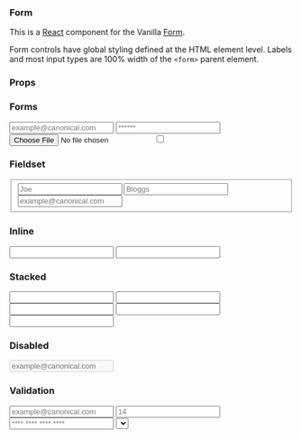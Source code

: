 
<Meta title="Form" component={Form} decorators={[withKnobs]} />

### Form

This is a [React](https://reactjs.org/) component for the Vanilla [Form](https://docs.vanillaframework.io/base/forms).

Form controls have global styling defined at the HTML element level. Labels and most input types are 100% width of the `<form>` parent element.

### Props

<Props of={Form} />

### Forms

<Preview>
  <Story name="Default">
    <Form>
      <Input
        type="text"
        id="exampleInputEmail12"
        placeholder="example@canonical.com"
        label="Email address"
      />
      <Input
        type="password"
        id="exampleInputPassword12"
        placeholder="******"
        label="Password"
      />
      <Input type="file" id="exampleInputFile2" label="File input" />
      <Input
        type="checkbox"
        id="CheckMe2"
        label="I agree to receive information about Canonical’s products and services."
      />
    </Form>
  </Story>
</Preview>

### Fieldset

<Preview>
  <Story name="Fieldset">
    <Form>
      <fieldset>
        <Input
          placeholder="Joe"
          id="list-input-12"
          type="text"
          label="First name"
        />
        <Input
          placeholder="Bloggs"
          id="list-input-22"
          type="text"
          label="Last name"
        />
        <Input
          placeholder="example@canonical.com"
          id="list-input-32"
          type="text"
          label="Email address"
        />
      </fieldset>
    </Form>
  </Story>
</Preview>

### Inline

<Preview>
  <Story name="Inline">
    <Form inline>
      <Input
        type="text"
        id="username-inline2"
        className="p-form__control"
        label="Username"
        help="30 characters or fewer."
      />
      <Input
        type="text"
        id="address-inline22"
        aria-invalid="true"
        aria-describedby="input-error-message-inline"
        label="Email address"
        error="Please enter a valid email address."
      />
    </Form>
  </Story>
</Preview>

### Stacked

<Preview>
  <Story name="Stacked">
    <Form stacked>
      <Input type="text" id="full-name-stacked2" label="Full name" stacked />
      <Input
        type="text"
        id="username-stacked2"
        label="Username"
        stacked
        help="30 characters or fewer."
      />
      <Input
        type="text"
        id="username-stacked-error2"
        label="Email address"
        stacked
        error="This field is required"
      />
      <Input
        type="text"
        id="address-optional-stacked2"
        label="Address line 1"
        stacked
      />
      <Input
        type="text"
        id="address-optional-stacked3"
        label="Address line 2"
        stacked
      />
    </Form>
  </Story>
</Preview>

### Disabled

<Preview>
  <Story name="Disabled">
    <Form>
      <Input
        label="Email address"
        type="text"
        id="disabled-input2"
        placeholder="example@canonical.com"
        disabled="disabled"
      />
    </Form>
  </Story>
</Preview>

### Validation

<Preview>
  <Story name="Validation">
    <Form>
      <Input
        type="text"
        id="exampleTextInputError2"
        placeholder="example@canonical.com"
        label="Email address"
        error="This field is required."
      />
      <Input
        type="text"
        id="exampleTextInputCaution2"
        placeholder="14"
        label="Mail configuration ID"
        caution="No validation is performed in preview mode."
      />
      <Input
        type="text"
        id="exampleTextInputSuccess2"
        placeholder="**** **** **** ****"
        label="Card number"
        success="Verified."
      />
      <Select
        id="exampleSelectInputError3"
        defaultValue=""
        options={[
          { value: "", disabled: "disabled", label: "--Select an option--" },
          { value: "1", label: "Cosmic Cuttlefish" },
          { value: "2", label: "Bionic Beaver" },
          { value: "3", label: "Xenial Xerus" },
        ]}
        label="Ubuntu releases"
        error="You need to select an OS to complete your install."
      />
    </Form>
  </Story>
</Preview>

### Required

<Preview>
  <Story name="Required">
    <Form>
      <Input
        type="text"
        id="exampleTextInputError3"
        placeholder="e.g joe@bloggs.com"
        error="This field is required."
        label="Email address"
        required
      />
    </Form>
  </Story>
</Preview>
